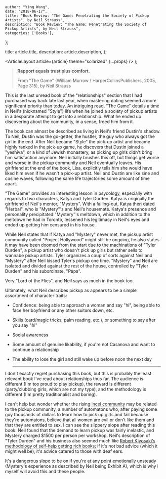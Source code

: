 
    author: "Ying Wang",
    date: "2018-06-17",
    title: "Book Review: "The Game: Penetrating the Society of Pickup Artists", by Neil Strauss",
    description: "Book Review: "The Game: Penetrating the Society of Pickup Artists", by Neil Strauss",
    categories: ['Books'],
};

  title: article.title,
  description: article.description,
};

  <ArticleLayout article={article} theme="solarized" {...props} />
);

> **Rapport equals trust plus comfort.**
>
> From "The Game" (William Murrow / HarperCollinsPublishers, 2005, Page 315), by
> Neil Strauss

This is the last unread book of the "relationships" section that I had purchased
way back late last year, when mastering dating seemed a more significant
priority than today. An intriguing read, "The Game" details a time in Neil's
(nicknamed "Style") life when he joined a society of pickup artists in a
desparate attempt to get into a relationship. What he ended up discovering about
the community, in a sense, freed him from it.

The book can almost be described as living in Neil's friend Dustin's shadow. To
Neil, Dustin was the go-getter, the hustler, the guy who always got the girl in
the end. After Neil became "Style" the pick-up artist and became highly ranked
in the pick-up game, he discovers that Dustin joined a "yeshiva", or a kind of
Jewish monastery, as picking up girls didn't bring him satisfaction anymore.
Neil initially brushes this off, but things get worse and worse in the pickup
community and Neil eventually leaves. His girlfriend at the end of the book,
Lisa, explicitly tells him she would have liked him even if he wasn't a pick-up
artist. Neil and Dustin are like sine and cosine waves, following the same life
trajectories some amount of time apart.

"The Game" provides an interesting lesson in psycology, especially with regards
to two characters, Katya and Tyler Durden. Katya is originally the girlfriend of
Neil's mentor, "Mystery". With a falling-out, Katya then dated "Herbal", who is
"Mystery"'s and Neil's housemate. Katya's presence and personality precipitated
"Mystery"'s meltdown, which in addition to the meltdown he had in Toronto,
lessened his legitimacy in Neil's eyes and ended up getting him censured in his
house.

While Neil states that if Katya and "Mystery" never met, the pickup artist
community called "Project Hollywood" might still be ongoing, he also states it
may have been doomed from the start due to the machinations of "Tyler Durden", a
pickup artist who doesn't pick up girls but rather sells to wannabe pickup
artists. Tyler organizes a coup of sorts against Neil and "Mystery" after Neil
kissed Tyler's pickup one time. "Mystery" and Neil are isolated and divided
against the rest of the house, controlled by "Tyler Durden" and his subordinate,
"Papa".

Very "Lord of the Flies", and Neil says as much in the book too.

Ultimately, what Neil describes pickup as appears to be a simple assortment of
character traits:

- Confidence: being able to approach a woman and say "hi", being able to face
  her boyfriend or any other suitors down, etc.

- Skills (card/magic tricks, palm reading, etc.), or something to say after you
  say "hi"

- Social awareness

- Some amount of genuine likability, if you're not Casanova and want to continue
  a relationship

- The ability to lose the girl and still wake up before noon the next day
  ***

I don't exactly regret purchasing this book, but this is probably the least
relevant book I've read about relationships thus far. The audience is different
(I'm too proud to play pickup), the reward is different (party/clubbing girls,
which are not my type), and the methodology is different (I'm pretty
traditionalist and boring).

I can't help but wonder whether the rising [incel
community](https://www.urbandictionary.com/define.php?term=incel) may be related
to the pickup community, a number of automatons who, after paying some guy
thousands of dollars to learn how to pick up girls and fail because they're
automatons, believe that all women are evil or don't like them and that they are
entitled to sex. I can see the slippery slope after reading this book: Neil
found that the demand to learn pickup was fairly inelastic, and Mystery charged
$1500 per person per workshop. Neil's description of "Tyler Durden" and his
business also seemed much like [Robert Kiyosaki's methodology of self-help
getting rich books](http://www.richdad.com/); if it's not bad advice (which it
might well be), it's advice catered to those with deaf ears.

It's a dangerous slope to be on if you're at any point emotionally unsteady
(Mystery's experience as described by Neil being Exhibit A), which is why I
myself will avoid this and these people.
